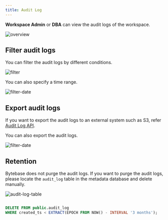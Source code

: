 ```yaml
---
title: Audit Log
---
```


**Workspace Admin** or **DBA** can view the audit logs of the workspace.

![overview](/content/docs/security/audit-log/overview.webp)

## Filter audit logs

You can filter the audit logs by different conditions.

![filter](/content/docs/security/audit-log/filter.webp)

You can also specify a time range.

![filter-date](/content/docs/security/audit-log/filter-date.webp)

## Export audit logs

<Tip>

If you want to export the audit logs to an external system such as S3, refer [Audit Log API](/integrations/api/audit-log/).

</Tip>

You can also export the audit logs.

![filter-date](/content/docs/security/audit-log/filter-date.webp)

## Retention

Bytebase does not purge the audit logs. If you want to purge the audit logs, please locate the
`audit_log` table in the metadata database and delete manually.

![audit-log-table](/content/docs/security/audit-log/audit-log-table.webp)

```sql

DELETE FROM public.audit_log
WHERE created_ts < EXTRACT(EPOCH FROM NOW() - INTERVAL '3 months');

```
